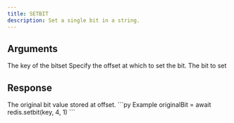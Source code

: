 ```yaml
---
title: SETBIT
description: Set a single bit in a string.
---
```



## Arguments

<ParamField body="key" type="string" required>
  The key of the bitset
</ParamField>

<ParamField body="offset" type="integer" required>
  Specify the offset at which to set the bit.
</ParamField>

<ParamField body="value" type="0 | 1" required>
  The bit to set
</ParamField>

## Response

<ResponseField type="0 | 1" required>
  The original bit value stored at offset.
</ResponseField>

<RequestExample>
```py Example
originalBit = await redis.setbit(key, 4, 1)
```
</RequestExample>
